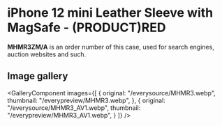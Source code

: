 
# iPhone 12 mini Leather Sleeve with MagSafe - (PRODUCT)RED

<Callout type='info' emoji='👉🏻'>**MHMR3ZM/A** is an order number of this case, used for search engines, auction websites and such.</Callout>

## Image gallery

<GalleryComponent
    images={[
      {
        original: "/everysource/MHMR3.webp",
        thumbnail: "/everypreview/MHMR3.webp",
      },
      {
        original: "/everysource/MHMR3_AV1.webp",
        thumbnail: "/everypreview/MHMR3_AV1.webp",
      }
    ]}
  />
